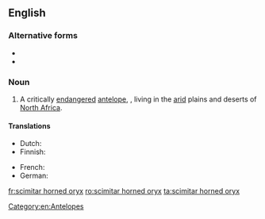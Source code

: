 ==English==

===Alternative forms===
* {{l|en|scimitar-horned oryx}}
* {{l|en|scimitar oryx}}

===Noun===
{{en-noun|scimitar horned oryx|scimitar horned oryxes}}

# A critically [[endangered]] [[antelope]], {{taxlink|Oryx dammah|species|noshow=1}}, living in the [[arid]] plains and deserts of [[North Africa]].

====Translations====
{{trans-top|''Oryx dammah''}}
* Dutch: {{t|nl|sabelantilope|m}}
* Finnish: {{t|fi|sapelibeisa}}
{{trans-mid}}
* French: {{t+|fr|oryx algazelle|m}}
* German: {{t|de|Säbelantilope|f}}
{{trans-bottom}}

[[Category:en:Antelopes]]

[[fr:scimitar horned oryx]]
[[ro:scimitar horned oryx]]
[[ta:scimitar horned oryx]]